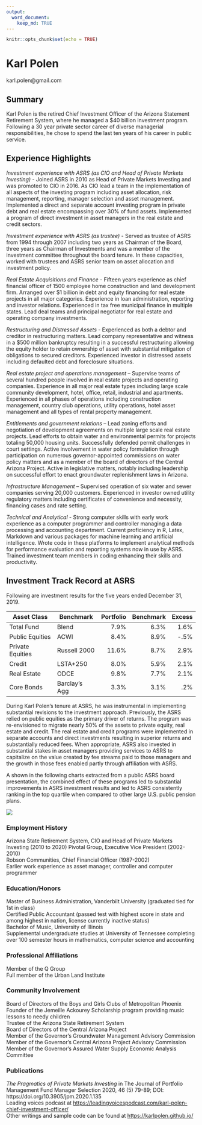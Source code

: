 ```yaml
---
output: 
  word_document:
    keep_md: TRUE
---
```


```r
knitr::opts_chunk$set(echo = TRUE)
```
# Karl Polen
karl.polen@gmail.com    


## Summary

Karl Polen is the retired Chief Investment Officer of the Arizona Statement Retirement System, where he managed a $40 billion investment program.  Following a 30 year private sector career of diverse managerial responsibilities, he chose to spend the last ten years of his career in public service.

## Experience Highlights

*Investment experience with ASRS (as CIO and Head of Private Markets Investing)* - Joined ASRS in 2010 as Head of Private Markets Investing and was promoted to CIO in 2016.  As CIO lead a team in the implementation of all aspects of the investing program including asset allocation, risk management, reporting, manager selection and asset management.  Implemented a direct and separate account investing program in private debt and real estate encompassing over 30% of fund assets.  Implemented a program of direct investment in asset managers in the real estate and credit sectors.   

*Investment experience with ASRS (as trustee)* - Served as trustee of ASRS from 1994 through 2007 including two years as Chairman of the Board, three years as Chairman of Investments and was a member of the investment committee throughout the board tenure.  In these capacities, worked with trustees and ASRS senior team on asset allocation and investment policy.    

*Real Estate Acquisitions and Finance* - Fifteen years experience as chief financial officer of 1500 employee home construction and land development firm.  Arranged over $1 billion in debt and equity financing for real estate projects in all major categories.  Experience in loan administration, reporting and investor relations.  Experienced in tax free municipal finance in multiple states.  Lead deal teams and principal negotiator for real estate and operating company investments.

*Restructuring and Distressed Assets* - Experienced as both a debtor and creditor in restructuring matters. Lead company representative and witness in a $500 million bankruptcy resulting in a successful restructuring allowing the equity holder to retain ownership of asset with substantial mitigation of obligations to secured creditors.  Experienced investor in distressed assets including defaulted debt and foreclosure situations.

*Real estate project and operations management* -- Supervise teams of several hundred people involved in real estate projects and operating companies. Experience in all major real estate types including large scale community development, hotel, office, retail, industrial and apartments.  Experienced in all phases of operations including construction management, country club operations, utility operations, hotel asset management and all types of rental property management.  

*Entitlements and government relations*  -- Lead zoning efforts and negotiation of development agreements on multiple large scale real estate projects.  Lead efforts to obtain water and environmental permits for projects totaling 50,000 housing units. Successfully defended permit challenges in court settings. Active involvement in water policy formulation through participation on numerous governor-appointed commissions on water policy matters and as a member of the board of directors of the Central Arizona Project. Active in legislative matters, notably including leadership on successful effort to enact groundwater replenishment laws in Arizona.  

*Infrastructure Management* -- Supervised operation of six water and sewer companies serving 20,000 customers.  Experienced in investor owned utility regulatory matters including certificates of convenience and necessity, financing cases and rate setting. 

*Technical and Analytical* - Strong computer skills with early work experience as a computer programmer and controller managing a data processing and accounting department.  Current proficiency in R, Latex, Markdown and various packages for machine learning and artificial intelligence.   Wrote code in these platforms to implement analytical methods for performance evaluation and reporting systems now in use by ASRS.  Trained investment team members in coding enhancing their skills and productivity.

## Investment Track Record at ASRS
Following are investment results for the five years ended December 31, 2019.  

Asset Class	| Benchmark	| Portfolio|	Benchmark| Excess
------------|----------- | --------:| --------:| -----:|
Total Fund |	Blend	| 7.9%	| 6.3%	| 1.6%|
Public Equities | 	ACWI	| 8.4%	| 8.9%	| -.5%| 
Private Equities | Russell 2000	| 11.6%	| 8.7%	| 2.9%|    
Credit	| LSTA+250 |	8.0%	| 5.9%	| 2.1%|
Real Estate |	ODCE	 | 9.8%	| 7.7%	| 2.1%|   
Core Bonds	| Barclay's Agg	| 3.3%	| 3.1%	| .2%| 

During Karl Polen's tenure at ASRS, he was instrumental in implementing substantial revisions to the investment approach.  Previously, the ASRS relied on public equities as the primary driver of returns.  The program was re-envisioned to migrate nearly 50% of the assets to private equity, real estate and credit.  The real estate and credit programs were implemented in separate accounts and direct investments resulting in superior returns and substantially reduced fees.  When appropriate, ASRS also invested in substantial stakes in asset managers providing services to ASRS to capitalize on the value created by fee streams paid to those managers and the growth in those fees enabled partly through affiliation with ASRS.  

A shown in the following charts extracted from a public ASRS board presentation, the combined effect of these programs led to substantial improvements in ASRS investment results and led to ASRS consistently ranking in the top quartile when compared to other large U.S. public pension plans. 

![](asrs_ranking.png)

### Employment History
Arizona State Retirement System, CIO and Head of Private Markets Investing (2010 to 2020)
Pivotal Group, Executive Vice President (2002-2010)     
Robson Communities, Chief Financial Officer (1987-2002)    
Earlier work experience as asset manager, controller and computer programmer    

### Education/Honors
Master of Business Administration, Vanderbilt University (graduated tied for 1st in class)    
Certified Public Accountant (passed test with highest score in state and among highest in nation, license currently inactive status)    
Bachelor of Music, University of Illinois    
Supplemental undergraduate studies at University of Tennessee completing over 100 semester hours in mathematics, computer science and accounting 

### Professional Affiliations
Member of the Q Group    
Full member of the Urban Land Institute    

### Community Involvement
Board of Directors of the Boys and Girls Clubs of Metropolitan Phoenix    
Founder of the Jemeille Ackourey Scholarship program providing music lessons to needy children    
Trustee of the Arizona State Retirement System     
Board of Directors of the Central Arizona Project    
Member of the Governor's Groundwater Management Advisory Commission     
Member of the Governor's Central Arizona Project Advisory Commission     
Member of the Governor's Assured Water Supply Economic Analysis Committee    

### Publications
*The Pragmatics of Private Markets Investing* in The Journal of Portfolio Management Fund Manager Selection 2020, 46 (5) 79-89; DOI: https://doi.org/10.3905/jpm.2020.1.135     
Leading voices podcast at [https://leadingvoicespodcast.com/karl-polen-chief-investment-officer/](https://leadingvoicespodcast.com/karl-polen-chief-investment-officer/)    
Other writings and sample code can be found at [https://karlpolen.github.io/](https://karlpolen.github.io/) 


